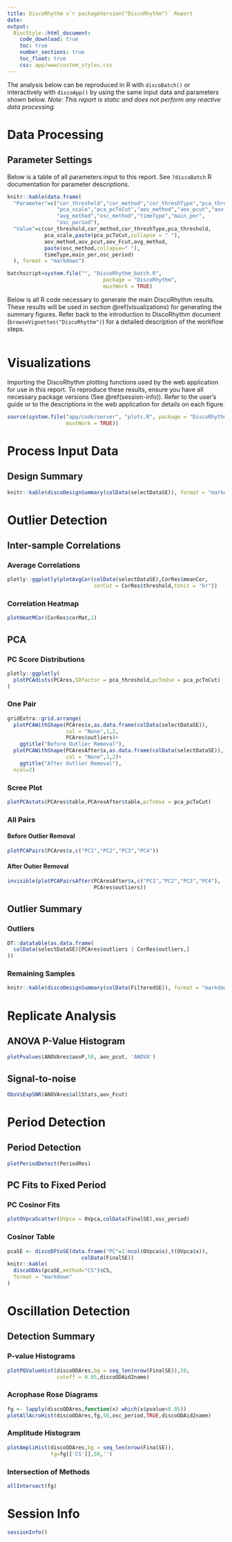 ```yaml
---
title: DiscoRhythm v`r packageVersion("DiscoRhythm")` Report
date:
output:
  BiocStyle::html_document:
    code_download: true
    toc: true
    number_sections: true
    toc_float: true
    css: app/www/custom_styles.css
---
```


The analysis below can be reproduced in R with `discoBatch()` or 
interactively with `discoApp()` by using
the same input data and parameters shown below.
*Note: This report is static and does not perform any reactive data 
processing.*

# Data Processing

## Parameter Settings
Below is a table of all parameters input to this report.
See `?discoBatch` R documentation for parameter descriptions.

```r
knitr::kable(data.frame(
  "Parameter"=c("cor_threshold","cor_method","cor_threshType","pca_threshold",
                "pca_scale","pca_pcToCut","aov_method","aov_pcut","aov_Fcut",
                "avg_method","osc_method","timeType","main_per",
                "osc_period"),
  "Value"=c(cor_threshold,cor_method,cor_threshType,pca_threshold,
            pca_scale,paste(pca_pcToCut,collapse = " "),
            aov_method,aov_pcut,aov_Fcut,avg_method,
            paste(osc_method,collapse=" "),
            timeType,main_per,osc_period)
  ), format = "markdown")
```

```r
batchscript=system.file("", "DiscoRhythm_batch.R", 
                               package = "DiscoRhythm",
                               mustWork = TRUE)
```

Below is all R code necessary to generate the main DiscoRhythm results. These
results will be used in section \@ref(visualizations) for generating the
summary figures. Refer back to the introduction to DiscoRhythm document
(`browseVignettes("DiscoRhythm")`) for a detailed description of the workflow 
steps.

```r
```

# Visualizations

Importing the DiscoRhythm plotting functions used by the web application
for use in this report. To reproduce these results, ensure you have all 
necessary package versions (See \@ref(session-info)). Refer to the user's
guide or to the descriptions in the web application for details on each figure.

```r
source(system.file("app/code/server", "plots.R", package = "DiscoRhythm",
                   mustWork = TRUE))
```

# Process Input Data

## Design Summary

```r
knitr::kable(discoDesignSummary(colData(selectDataSE)), format = "markdown")
```

# Outlier Detection

## Inter-sample Correlations {.tabset}

### Average Correlations

```r
plotly::ggplotly(plotAvgCor(colData(selectDataSE),CorRes$meanCor,
                            corCut = CorRes$threshold,tUnit = "hr"))
```

### Correlation Heatmap

```r
plotHeatMCor(CorRes$corMat,1)
```

## PCA {.tabset}

### PC Score Distributions

```r
plotly::ggplotly(
  plotPCAdists(PCAres,SDfactor = pca_threshold,pcToUse = pca_pcToCut)
)
```

### One Pair

```r
gridExtra::grid.arrange(
  plotPCAWithShape(PCAres$x,as.data.frame(colData(selectDataSE)),
                   col = "None",1,2,
                   PCAres$outliers)+
    ggtitle("Before Outlier Removal"),
  plotPCAWithShape(PCAresAfter$x,as.data.frame(colData(selectDataSE)),
                   col = "None",1,2)+
    ggtitle("After Outlier Removal"),
  ncol=2)
```

### Scree Plot

```r
plotPCAstats(PCAres$table,PCAresAfter$table,pcToUse = pca_pcToCut)
```

### All Pairs {.tabset}

#### Before Outlier Removal

```r
plotPCAPairs(PCAres$x,c("PC1","PC2","PC3","PC4"))
```

#### After Outier Removal

```r
invisible(plotPCAPairsAfter(PCAresAfter$x,c("PC1","PC2","PC3","PC4"),
                            PCAres$outliers))
```

## Outlier Summary {.tabset}

### Outliers

```r
DT::datatable(as.data.frame(
  colData(selectDataSE)[PCAres$outliers | CorRes$outliers,]
))
```

### Remaining Samples

```r
knitr::kable(discoDesignSummary(colData(FilteredSE)), format = "markdown")
```

# Replicate Analysis {.tabset}
## ANOVA P-Value Histogram

```r
plotPvalues(ANOVAres$aovP,50, aov_pcut, 'ANOVA')
```

## Signal-to-noise

```r
ObsVsExpSNR(ANOVAres$allStats,aov_Fcut)
```

# Period Detection
## Period Detection

```r
plotPeriodDetect(PeriodRes)
```

## PC Fits to Fixed Period {.tabset}
### PC Cosinor Fits

```r
plotOVpcaScatter(OVpca = OVpca,colData(FinalSE),osc_period)
```

### Cosinor Table

```r
pcaSE <- discoDFtoSE(data.frame("PC"=1:ncol(OVpca$x),t(OVpca$x)),
                        colData(FinalSE))
knitr::kable(
  discoODAs(pcaSE,method="CS")$CS,
  format = "markdown"
)
```

# Oscillation Detection
## Detection Summary {.tabset}
### P-value Histograms

```r
plotPQValueHist(discoODAres,bg = seq_len(nrow(FinalSE)),50,
                cutoff = 0.05,discoODAid2name)
```

### Acrophase Rose Diagrams

```r
fg <- lapply(discoODAres,function(x) which(x$pvalue<0.05))
plotAllAcroHist(discoODAres,fg,50,osc_period,TRUE,discoODAid2name)
```

### Amplitude Histogram

```r

plotAmpliHist(discoODAres,bg = seq_len(nrow(FinalSE)),
              fg=fg[['CS']],50,'')
```

### Intersection of Methods

```r
allIntersect(fg)
```

# Session Info

```r
sessionInfo()
```

